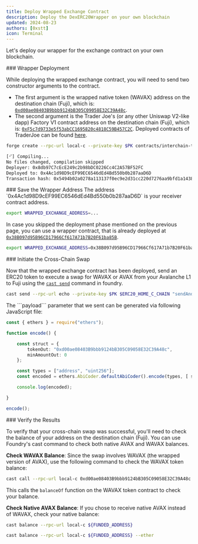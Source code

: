 ```yaml
---
title: Deploy Wrapped Exchange Contract
description: Deploy the DexERC20Wrapper on your own blockchain
updated: 2024-08-23
authors: [0xstt]
icon: Terminal
---
```



Let's deploy our wrapper for the exchange contract on your own blockchain. 

<Steps>
<Step>
### Wrapper Deployment

While deploying the wrapped exchange contract, you will need to send two constructor arguments to the contract.

- The first argument is the wrapped native token (WAVAX) address on the destination chain (Fuji), which is: [`0xd00ae08403B9bbb9124bB305C09058E32C39A48c`](https://testnet.snowtrace.io/address/0xd00ae08403B9bbb9124bB305C09058E32C39A48c).
- The second argument is the Trader Joe's (or any other Uniswap V2-like dapp) Factory V1 contract address on the destination chain (Fuji), which is: [`0xF5c7d9733e5f53abCC1695820c4818C59B457C2C`](https://testnet.snowtrace.io/address/0xF5c7d9733e5f53abCC1695820c4818C59B457C2C). Deployed contracts of TraderJoe can be found [here](https://docs.traderjoexyz.com/deployment-addresses/fuji).

```bash
forge create --rpc-url local-c --private-key $PK contracts/interchain-token-transfer/cross-chain-token-swaps/DexERC20Wrapper.sol:DexERC20Wrapper --broadcast --constructor-args 0xd00ae08403B9bbb9124bB305C09058E32C39A48c 0xF5c7d9733e5f53abCC1695820c4818C59B457C2C
```

```bash 
[⠊] Compiling...
No files changed, compilation skipped
Deployer: 0x8db97C7cEcE249c2b98bDC0226Cc4C2A57BF52FC
Deployed to: 0x4Ac1d98D9cEF99EC6546dEd4Bd550b0b287aaD6D
Transaction hash: 0x5494b02a0278a113137f0ec9e2d31cc220d7276aa9bfd1a1438e61f2e85ca562
```
</Step>

<Step>
### Save the Wrapper Address
<Callout title="Note" type="info">
The address `0x4Ac1d98D9cEF99EC6546dEd4Bd550b0b287aaD6D` is your receiver contract address.
</Callout>

```bash
export WRAPPED_EXCHANGE_ADDRESS=...
```

In case you skipped the deployment phase mentioned on the previous page, you can use a wrapper contract, that is already deployed at [`0x38B097d95B96CD17966Cf617A71b7B20F61ba85B`](https://testnet.snowtrace.io/address/0x38B097d95B96CD17966Cf617A71b7B20F61ba85B).

```bash
export WRAPPED_EXCHANGE_ADDRESS=0x38B097d95B96CD17966Cf617A71b7B20F61ba85B
```
</Step>

<Step>
### Initiate the Cross-Chain Swap

Now that the wrapped exchange contract has been deployed, send an ERC20 token to execute a swap for WAVAX or AVAX from your Avalanche L1 to Fuji using the [`cast send`](https://book.getfoundry.sh/reference/cast/cast-send) command in foundry.

```bash
cast send --rpc-url echo --private-key $PK $ERC20_HOME_C_CHAIN "sendAndCall((bytes32, address, address, bytes, uint256, uint256, address, address, address, uint256, uint256), uint256)" "(${C_CHAIN_BLOCKCHAIN_ID_HEX}, ${ERC20_TOKEN_REMOTE_L1}, ${WRAPPED_EXCHANGE_ADDRESS}, 0x00000000000000000000000000000000000000000000000000000000000000000000000000000000000000000000000000000000000000000000000000000000, 2500000, 2000000, 0x0000000000000000000000000000000000000000, ${FUNDED_ADDRESS}, ${ERC20_HOME_C_CHAIN}, 0, 0)" 100000000000000000000
```

<Accordions>
<Accordion title="Generate Payload">
The ```payload``` parameter that we sent can be generated via following JavaScript file:

```typescript
const { ethers } = require("ethers");

function encode() {

    const struct = {
        tokenOut: "0xd00ae08403B9bbb9124bB305C09058E32C39A48c",
        minAmountOut: 0
    };

    const types = ["address", "uint256"];
    const encoded = ethers.AbiCoder.defaultAbiCoder().encode(types, [ struct.tokenOut, struct.minAmountOut ]);

    console.log(encoded);

}

encode();
```
</Accordion>
</Accordions>
</Step>

<Step>
### Verify the Results

To verify that your cross-chain swap was successful, you'll need to check the balance of your address on the destination chain (Fuji). You can use Foundry's cast command to check both native AVAX and WAVAX balances.

**Check WAVAX Balance**: Since the swap involves WAVAX (the wrapped version of AVAX), use the following command to check the WAVAX token balance:

```bash
cast call --rpc-url local-c 0xd00ae08403B9bbb9124bB305C09058E32C39A48c "balanceOf(address)" ${FUNDED_ADDRESS}
```

This calls the `balanceOf` function on the WAVAX token contract to check your balance.

**Check Native AVAX Balance**: If you chose to receive native AVAX instead of WAVAX, check your native balance:

```bash
cast balance --rpc-url local-c ${FUNDED_ADDRESS}
```

```bash
cast balance --rpc-url local-c ${FUNDED_ADDRESS} --ether
```
</Step>
</Steps>
